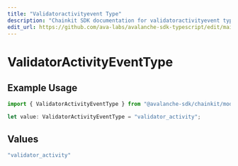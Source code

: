 ```yaml
---
title: "Validatoractivityevent Type"
description: "Chainkit SDK documentation for validatoractivityevent type"
edit_url: https://github.com/ava-labs/avalanche-sdk-typescript/edit/main/chainkit/docs/models/components/validatoractivityeventtype.md
---
```


# ValidatorActivityEventType

## Example Usage

```typescript
import { ValidatorActivityEventType } from "@avalanche-sdk/chainkit/models/components";

let value: ValidatorActivityEventType = "validator_activity";
```

## Values

```typescript
"validator_activity"
```